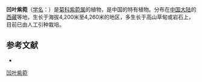 {{Speciesbox
| name = 凹叶紫菀
| status = 
| status_system = 
| image =
| genus = Aster
| species = retusus
| authority = Ludlow
}}

'''凹叶紫菀'''（[[学名|学名]]：{{lang|la|''Aster retusus''}}）是[[菊科|菊科]][[紫菀属|紫菀属]]的植物，是中国的特有植物。分布在[[中国大陆|中国大陆]]的[[西藏|西藏]]等地，生长于海拔4,200米至4,260米的地区，多生长于高山草甸或岩石上，目前已由人工引种栽培。

== 参考文献 ==
<div class="references-small">
* {{cite web| url =http://www.bioinfo.cn/db05/KmzwSpecies.php?action=view&id=4289| title =凹叶紫菀| work =《中国高等植物数据库全库》| publisher =中国科学院微生物研究所| author =昆明植物研究所| accessdate =2009-02-25| deadurl =yes| archiveurl =https://web.archive.org/web/20160305063725/http://www.bioinfo.cn/db05/KmzwSpecies.php?action=view&id=4289| archivedate =2016-03-05}}
</div>
{{Taxonbar|from=Q10896547}}

[[Category:紫菀属|凹叶紫菀]]


{{植物小作品}}